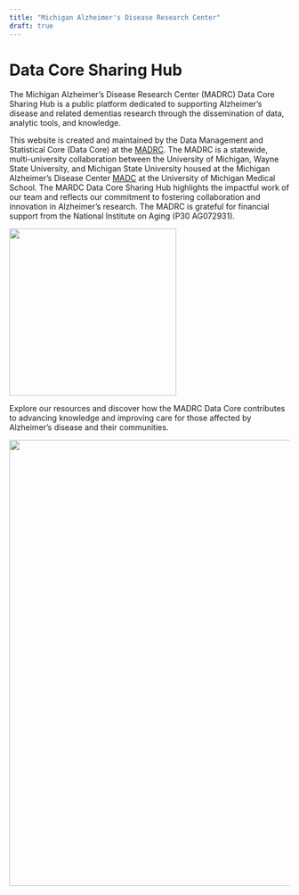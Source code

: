```yaml
---
title: "Michigan Alzheimer's Disease Research Center"
draft: true
---
```


# Data Core Sharing Hub

::: {.grid}

::: {.g-col-8}
The Michigan Alzheimer’s Disease Research Center (MADRC) Data Core Sharing Hub is a public platform dedicated to supporting Alzheimer’s disease and related dementias research through the dissemination of data, analytic tools, and knowledge.    

This website is created and maintained by the Data Management and Statistical Core (Data Core) at the [MADRC](https://medresearch.umich.edu/labs-departments/centers/madc/research). The MADRC is a statewide, multi-university collaboration between the University of Michigan, Wayne State University, and Michigan State University housed at the Michigan Alzheimer’s Disease Center [MADC](https://medresearch.umich.edu/labs-departments/centers/madc) at the University of Michigan Medical School. The MARDC Data Core Sharing Hub highlights the impactful work of our team and reflects our commitment to fostering collaboration and innovation in Alzheimer’s research. The MADRC is grateful for financial support from the National Institute on Aging (P30 AG072931).    
:::

::: {.g-col-4}
![](assets/images/madrc-logo-dark-text.png){fig-align="center" fig-alt="The Michigan Alzheimer's Disease Research Center logo" width=300}
:::

:::

Explore our resources and discover how the MADRC Data Core contributes to advancing knowledge and improving care for those affected by Alzheimer’s disease and their communities.

![](assets/images/horizontal_placeholder.jpg){fig-align="center" fig-alt="An interactive map of the Data Core Sharing Hub website" width=800}

<!-- force re-render -->
